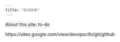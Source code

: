 ```yaml
---
title: "GitHub"
---
```


About this site: to-do

https://sites.google.com/view/devopscifo/git/github